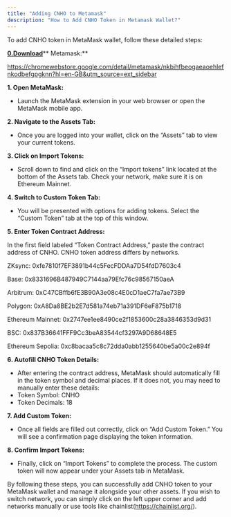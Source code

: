 ```yaml
---
title: "Adding CNHO to Metamask"
description: "How to Add CNHO Token in Metamask Wallet?"
---
```


To add CNHO token in MetaMask wallet, follow these detailed steps:

[**0.Download**](http://0.Download)\*\* Metamask:\*\*

https://chromewebstore.google.com/detail/metamask/nkbihfbeogaeaoehlefnkodbefgpgknn?hl=en-GB&utm_source=ext_sidebar

**1. Open MetaMask:**

- Launch the MetaMask extension in your web browser or open the MetaMask mobile app.

**2. Navigate to the Assets Tab:**

- Once you are logged into your wallet, click on the “Assets” tab to view your current tokens.

**3. Click on Import Tokens:**

- Scroll down to find and click on the “Import tokens” link located at the bottom of the Assets tab. Check your network, make sure it is on Ethereum Mainnet.

**4. Switch to Custom Token Tab:**

- You will be presented with options for adding tokens. Select the “Custom Token” tab at the top of this window.



**5. Enter Token Contract Address:**

In the first field labeled “Token Contract Address,” paste the contract address of CNHO. CNHO token address differs by networks.

ZKsync: 0xfe7810f7EF3891b44c5FecFDDAa7D54fdD7603c4

Base: 0x8331696B487949C7144aa79Efc76c98567150aeA

Arbitrum: 0xC47CBffb6fE3B90A3e08c4E0cD1aeC7fa7ae73B9

Polygon: 0xA8Da8BE2b2E7d581a74eb71a391DF6eF875b1718

Ethereum Mainnet: 0x2747ee1ee8490ce2f1853600c28a3846353d9d31

BSC: 0x837B36641FFF9Cc3beA83544cf3297A9D68648E5

Ethereum Sepolia: 0xc8bacaa5c8c72dda0abb1255640be5a00c2e894f

**6. Autofill CNHO Token Details:**

- After entering the contract address, MetaMask should automatically fill in the token symbol and decimal places. If it does not, you may need to manually enter these details:
- Token Symbol: CNHO
- Token Decimals: 18



**7. Add Custom Token:**

- Once all fields are filled out correctly, click on “Add Custom Token.” You will see a confirmation page displaying the token information.



**8. Confirm Import Tokens:**

- Finally, click on “Import Tokens” to complete the process. The custom token will now appear under your Assets tab in MetaMask.



By following these steps, you can successfully add CNHO token to your MetaMask wallet and manage it alongside your other assets. If you wish to switch network, you can simply click on the left upper corner and add networks manually or use tools like chainlist(https://chainlist.org/).

